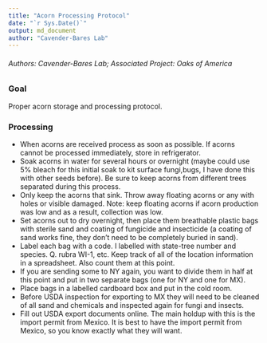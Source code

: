 ```yaml
---
title: "Acorn Processing Protocol"
date: "`r Sys.Date()`"
output: md_document
author: "Cavender-Bares Lab"
---
```


###### Authors: Cavender-Bares Lab; Associated Project: Oaks of America

### Goal

Proper acorn storage and processing protocol.

### Processing

* When acorns are received process as soon as possible. If acorns cannot be processed immediately, store in refrigerator.  
* Soak acorns in water for several hours or overnight (maybe could use 5% bleach for this initial soak to kit surface fungi,bugs, I have done this with other seeds before).  Be sure to keep acorns from different trees separated during this process.
* Only keep the acorns that sink. Throw away floating acorns or any with holes or visible damaged. Note: keep floating acorns if acorn production was low and as a result, collection was low.
* Set acorns out to dry overnight, then place them breathable plastic bags with sterile sand and coating of fungicide and insecticide (a coating of sand works fine, they don’t need to be completely buried in sand).
* Label each bag with a code.  I labelled with state-tree number and species. Q. rubra WI-1, etc.  Keep track of all of the location information in a spreadsheet.  Also count them at this point.
* If you are sending some to NY again, you want to divide them in half at this point and put in two separate bags (one for NY and one for MX).  
* Place bags in a labelled cardboard box and put in the cold room.
* Before USDA inspection for exporting to MX they will need to be cleaned of all sand and chemicals and inspected again for fungi and insects.
* Fill out USDA export documents online.  The main holdup with this is the import permit from Mexico.  It is best to have the import permit from Mexico, so you know exactly what they will want. 